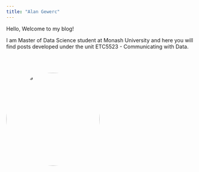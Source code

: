 ---
title: "Alan Gewerc"
---

Hello, Welcome to my blog!

I am Master of Data Science student at Monash University and here you will find posts developed under the unit ETC5523 - Communicating with Data.

<br><br>

<img src="IMG_2609.jpg" style="border-radius:50%" alt="drawing" width="250"/><br><br>
